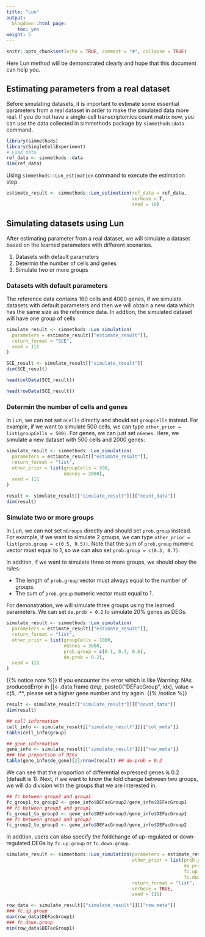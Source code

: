 ```yaml
---
title: "Lun"
output:
  blogdown::html_page:
    toc: yes
weight: 5
---
```


<!-- github markdown built using 
rmarkdown::render("vignettes/Lun.Rmd", output_format = rmarkdown::github_document())
-->

```r
knitr::opts_chunk$set(echo = TRUE, comment = "#", collapse = TRUE)
```
Here Lun method will be demonstrated clearly and hope that this document can help you.

## Estimating parameters from a real dataset

Before simulating datasets, it is important to estimate some essential parameters from a real dataset in order to make the simulated data more real. If you do not have a single-cell transcriptomics count matrix now, you can use the data collected in simmethods package by `simmethods:data` command.

```r
library(simmethods)
library(SingleCellExperiment)
# Load data
ref_data <- simmethods::data
dim(ref_data)
```

Using `simmethods::Lun_estimation` command to execute the estimation step.

```r
estimate_result <- simmethods::Lun_estimation(ref_data = ref_data,
                                              verbose = T,
                                              seed = 10)
```

## Simulating datasets using Lun

After estimating parameter from a real dataset, we will simulate a dataset based on the learned parameters with different scenarios.

1. Datasets with default parameters
2. Determin the number of cells and genes
3. Simulate two or more groups

### Datasets with default parameters

The reference data contains 160 cells and 4000 genes, if we simulate datasets with default parameters and then we will obtain a new data which has the same size as the reference data. In addtion, the simulated dataset will have one group of cells.

```r
simulate_result <- simmethods::Lun_simulation(
  parameters = estimate_result[["estimate_result"]],
  return_format = "SCE",
  seed = 111
)
```

```r
SCE_result <- simulate_result[["simulate_result"]]
dim(SCE_result)
```

```r
head(colData(SCE_result))
```

```r
head(rowData(SCE_result))
```


### Determin the number of cells and genes

In Lun, we can not set `nCells` directly and should set `groupCells` instead. For example, if we want to simulate 500 cells, we can type `other_prior = list(groupCells = 500)`. For genes, we can just set `nGenes`.
Here, we simulate a new dataset with 500 cells and 2000 genes:
```r
simulate_result <- simmethods::Lun_simulation(
  parameters = estimate_result[["estimate_result"]],
  return_format = "list",
  other_prior = list(groupCells = 500,
                     nGenes = 2000),
  seed = 111
)
```


```r
result <- simulate_result[["simulate_result"]][["count_data"]]
dim(result)
```


### Simulate two or more groups

In Lun, we can not set `nGroups` directly and should set `prob.group` instead. For example, if we want to simulate 2 groups, we can type `other_prior = list(prob.group = c(0.5, 0.5))`. Note that the sum of `prob.group` numeric vector must equal to 1, so we can also set `prob.group = c(0.3, 0.7)`.

In addtion, if we want to simulate three or more groups, we should obey the rules:

* The length of `prob.group` vector must always equal to the number of groups.
* The sum of `prob.group` numeric vector must equal to 1.

For demonstration, we will simulate three groups using the learned parameters. We can set `de.prob = 0.2` to simulate 20% genes as DEGs. 
```r
simulate_result <- simmethods::Lun_simulation(
  parameters = estimate_result[["estimate_result"]],
  return_format = "list",
  other_prior = list(groupCells = 1000,
                     nGenes = 3000,
                     prob.group = c(0.1, 0.3, 0.6),
                     de.prob = 0.2),
  seed = 111
)
```
{{% notice note %}}
If you encounter the error which is like Warning: NAs producedError in [[<-.data.frame (*tmp*, paste0("DEFacGroup", idx), value = c(5,  :**, please set a higher gene number and try again.
{{% /notice %}}

```r
result <- simulate_result[["simulate_result"]][["count_data"]]
dim(result)
```


```r
## cell information
cell_info <- simulate_result[["simulate_result"]][["col_meta"]]
table(cell_info$group)
```

```r
## gene information
gene_info <- simulate_result[["simulate_result"]][["row_meta"]]
### the proportion of DEGs
table(gene_info$de_gene)[2]/nrow(result) ## de.prob = 0.2
```


We can see that the proportion of differential expressed genes is 0.2 (default is 1). Next, if we want to know the fold change between two groups, we will do division with the groups that we are interested in.
```r
## fc between group2 and group1
fc_group1_to_group2 <- gene_info$DEFacGroup2/gene_info$DEFacGroup1
## fc between group3 and group1
fc_group1_to_group3 <- gene_info$DEFacGroup3/gene_info$DEFacGroup1
## fc between group3 and group2
fc_group2_to_group3 <- gene_info$DEFacGroup3/gene_info$DEFacGroup2
```

In addtion, users can also specify the foldchange of up-regulated or down-regulated DEGs by `fc.up.group` or `fc.down.group`.

```r
simulate_result <- simmethods::Lun_simulation(parameters = estimate_result[["estimate_result"]],
                                              other_prior = list(prob.group = c(0.4, 0.6),
                                                                 de.prob = 0.2,
                                                                 fc.up.group = 2,
                                                                 fc.down.group = 0.5),
                                              return_format = "list",
                                              verbose = TRUE,
                                              seed = 111)
```

```r
row_data <- simulate_result[["simulate_result"]][["row_meta"]]
### fc.up.group
max(row_data$DEFacGroup1)
### fc.down.group
min(row_data$DEFacGroup1)
```

